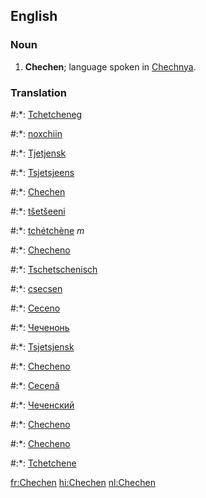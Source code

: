 ==English==

===Noun===

#'''Chechen'''; language spoken in [[Chechnya]].

===Translation===
#:*{{br}}: [[Tchetcheneg]]
#:*{{ce}}: [[noxchiin]]
#:*{{da}}: [[Tjetjensk]]
#:*{{nl}}: [[Tsjetsjeens]]
#:*{{en}}: [[Chechen]]
#:*{{fi}}: [[tšetšeeni]]
#:*{{fr}}: [[tchétchène]] ''m''
#:*{{gl}}: [[Checheno]]
#:*{{de}}: [[Tschetschenisch]]
#:*{{hu}}: [[csecsen]]
#:*{{it}}: [[Ceceno]]
#:*{{mdf}}: [[Чеченонь]]
#:*{{no}}: [[Tsjetsjensk]]
#:*{{pt}}: [[Checheno]]
#:*{{ro}}: [[Cecenă]]
#:*{{ru}}: [[Чеченский]]
#:*{{es}}: [[Checheno]]
#:*{{sv}}: [[Checheno]]
#:*{{wa}}: [[Tchetchene]]

[[fr:Chechen]]
[[hi:Chechen]]
[[nl:Chechen]]